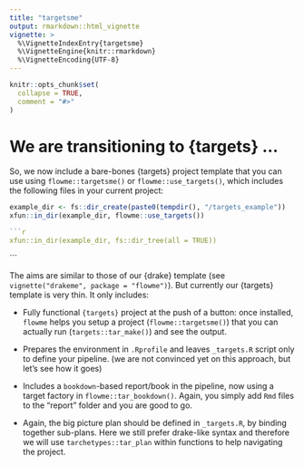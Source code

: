```yaml
---
title: "targetsme"
output: rmarkdown::html_vignette
vignette: >
  %\VignetteIndexEntry{targetsme}
  %\VignetteEngine{knitr::rmarkdown}
  %\VignetteEncoding{UTF-8}
---
```


```r
knitr::opts_chunk$set(
  collapse = TRUE,
  comment = "#>"
)
```

# We are transitioning to {targets} ...

So, we now include a bare-bones {targets} project template that you can use
using `flowme::targetsme()` or `flowme::use_targets()`, which includes
the following files in your current project:

```r
example_dir <- fs::dir_create(paste0(tempdir(), "/targets_example"))
xfun::in_dir(example_dir, flowme::use_targets())
```

``` r
```r
xfun::in_dir(example_dir, fs::dir_tree(all = TRUE))
```
```

The aims are similar to those of our {drake} template (see `vignette("drakeme",
package = "flowme")`). But currently our {targets} template is very thin. It
only includes:

- Fully functional `{targets}` project at the push of a button: once installed, 
  `flowme` helps you setup a project
  (`flowme::targetsme()`) that you can actually 
  run (`targets::tar_make()`) and see the output.

- Prepares the environment in `.Rprofile` and leaves `_targets.R` script
  only to define your pipeline. (we are not convinced yet on this approach, 
  but let's see how it goes)

- Includes a `bookdown`-based report/book in the pipeline, now using a target
  factory in `flowme::tar_bookdown()`. Again, you simply add
  `Rmd` files to the "report" folder and you are good to go. 
  
- Again, the big picture plan should be defined in `_targets.R`,
  by binding together sub-plans. Here we still prefer drake-like syntax 
  and therefore we will use `tarchetypes::tar_plan` within functions to help
  navigating the project.

